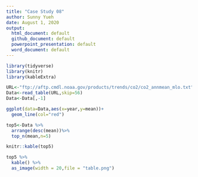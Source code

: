 ```yaml
---
title: "Case Study 08"
author: Sunny Yueh
date: August 1, 2020
output:
  html_document: default
  github_document: default
  powerpoint_presentation: default
  word_document: default
---
```

```r
library(tidyverse) 
library(knitr)
library(kableExtra)

URL<-"ftp://aftp.cmdl.noaa.gov/products/trends/co2/co2_annmean_mlo.txt"
Data<-read_table(URL,skip=56) 
Data<-Data[,-1]

```

```r
ggplot(data=Data,aes(x=year,y=mean))+
  geom_line(col="red")

top5<-Data %>%
  arrange(desc(mean))%>%
  top_n(mean,n=5)

knitr::kable(top5)

```

```r
top5 %>% 
  kable() %>% 
  as_image(width = 20,file = "table.png")

```